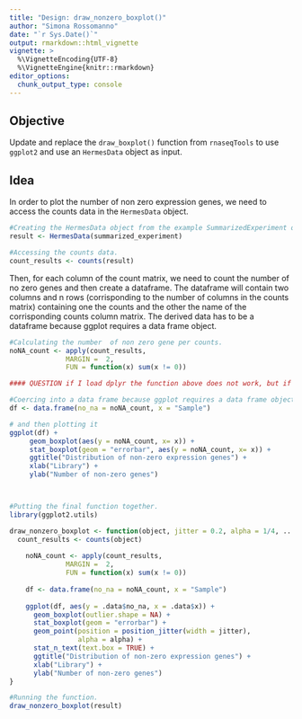 ```yaml
---
title: "Design: draw_nonzero_boxplot()"
author: "Simona Rossomanno"
date: "`r Sys.Date()`"
output: rmarkdown::html_vignette
vignette: >
  %\VignetteEncoding{UTF-8}
  %\VignetteEngine{knitr::rmarkdown}
editor_options: 
  chunk_output_type: console
---
```


## Objective

Update and replace the `draw_boxplot()` function from `rnaseqTools` to use `ggplot2` and use an `HermesData` object as input.

## Idea

In order to plot the number of non zero expression genes, we need to access the counts data in the `HermesData` object.

```r
#Creating the HermesData object from the example SummarizedExperiment object.
result <- HermesData(summarized_experiment)

#Accessing the counts data.
count_results <- counts(result)
```

Then, for each column of the count matrix, we need to count the number of no zero genes and then create a dataframe. The dataframe will contain two columns and n rows (corrisponding to the number of columns in the counts matrix) containing one the counts and the other the name of the corrisponding counts column matrix. The derived data has to be a dataframe because  ggplot requires a data frame object. 

```r
#Calculating the number  of non zero gene per counts.
noNA_count <- apply(count_results, 
              MARGIN =  2,
              FUN = function(x) sum(x != 0))

#### QUESTION if I load dplyr the function above does not work, but if I do not load dplyr I cannot use mutate and pipes.. do you know why there is this problem??

#Coercing into a data frame because ggplot requires a data frame object.
df <- data.frame(no_na = noNA_count, x = "Sample")

# and then plotting it 
ggplot(df) +
     geom_boxplot(aes(y = noNA_count, x= x)) +
     stat_boxplot(geom = "errorbar", aes(y = noNA_count, x= x)) +
     ggtitle("Distribution of non-zero expression genes") +
     xlab("Library") +
     ylab("Number of non-zero genes")



#Putting the final function together.
library(ggplot2.utils)

draw_nonzero_boxplot <- function(object, jitter = 0.2, alpha = 1/4, ...){
  count_results <- counts(object)
  
    noNA_count <- apply(count_results, 
              MARGIN =  2,
              FUN = function(x) sum(x != 0))
    
    df <- data.frame(no_na = noNA_count, x = "Sample")
                     
    ggplot(df, aes(y = .data$no_na, x = .data$x)) +
      geom_boxplot(outlier.shape = NA) +
      stat_boxplot(geom = "errorbar") +
      geom_point(position = position_jitter(width = jitter),
                 alpha = alpha) +
      stat_n_text(text.box = TRUE) +
      ggtitle("Distribution of non-zero expression genes") +
      xlab("Library") +
      ylab("Number of non-zero genes")
}

#Running the function.
draw_nonzero_boxplot(result)
```
